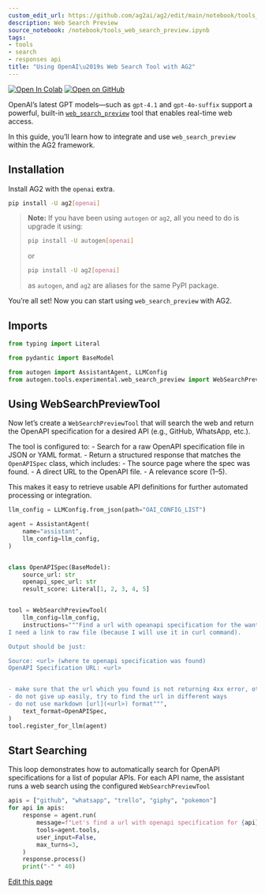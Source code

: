 ```yaml
---
custom_edit_url: https://github.com/ag2ai/ag2/edit/main/notebook/tools_web_search_preview.ipynb
description: Web Search Preview
source_notebook: /notebook/tools_web_search_preview.ipynb
tags:
- tools
- search
- responses api
title: "Using OpenAI\u2019s Web Search Tool with AG2"
---
```


<a href="https://colab.research.google.com/github/ag2ai/ag2/blob/main/notebook/tools_web_search_preview.ipynb" class="colab-badge" target="_blank"><img noZoom src="https://colab.research.google.com/assets/colab-badge.svg" alt="Open In Colab" /></a>
<a href="https://github.com/ag2ai/ag2/blob/main/notebook/tools_web_search_preview.ipynb" class="github-badge" target="_blank"><img noZoom src="https://img.shields.io/badge/Open%20on%20GitHub-grey?logo=github" alt="Open on GitHub" /></a>




OpenAI’s latest GPT models—such as `gpt-4.1` and `gpt-4o-suffix` support
a powerful, built-in
[`web_search_preview`](https://platform.openai.com/docs/guides/tools-web-search?api-mode=responses)
tool that enables real-time web access.

In this guide, you’ll learn how to integrate and use
`web_search_preview` within the AG2 framework.

## Installation

Install AG2 with the `openai` extra.


```bash
pip install -U ag2[openai]
```

> **Note:** If you have been using `autogen` or `ag2`, all you need to
> do is upgrade it using:
>
>
> ```bash
> pip install -U autogen[openai]
> ```
>
> or
>
>
> ```bash
> pip install -U ag2[openai]
> ```
>
> as `autogen`, and `ag2` are aliases for the same PyPI package.

You’re all set! Now you can start using `web_search_preview` with AG2.

## Imports


```python
from typing import Literal

from pydantic import BaseModel

from autogen import AssistantAgent, LLMConfig
from autogen.tools.experimental.web_search_preview import WebSearchPreviewTool
```

## Using WebSearchPreviewTool

Now let’s create a `WebSearchPreviewTool` that will search the web and
return the OpenAPI specification for a desired API (e.g., GitHub,
WhatsApp, etc.).

The tool is configured to: - Search for a raw OpenAPI specification file
in JSON or YAML format. - Return a structured response that matches the
`OpenAPISpec` class, which includes: - The source page where the spec
was found. - A direct URL to the OpenAPI file. - A relevance score
(1–5).

This makes it easy to retrieve usable API definitions for further
automated processing or integration.


```python
llm_config = LLMConfig.from_json(path="OAI_CONFIG_LIST")

agent = AssistantAgent(
    name="assistant",
    llm_config=llm_config,
)


class OpenAPISpec(BaseModel):
    source_url: str
    openapi_spec_url: str
    result_score: Literal[1, 2, 3, 4, 5]


tool = WebSearchPreviewTool(
    llm_config=llm_config,
    instructions="""Find a url with opeanapi specification for the wanted api. The specification must be in JSON or YAML format.
I need a link to raw file (because I will use it in curl command).

Output should be just:

Source: <url> (where te openapi specification was found)
OpenAPI Specification URL: <url>


- make sure that the url which you found is not returning 4xx error, otherwise you will be penalized!
- do not give up easily, try to find the url in different ways
- do not use markdown [url](<url>) format""",
    text_format=OpenAPISpec,
)
tool.register_for_llm(agent)
```

## Start Searching

This loop demonstrates how to automatically search for OpenAPI
specifications for a list of popular APIs. For each API name, the
assistant runs a web search using the configured `WebSearchPreviewTool`


```python
apis = ["github", "whatsapp", "trello", "giphy", "pokemon"]
for api in apis:
    response = agent.run(
        message=f"Let's find a url with openapi specification for {api}.",
        tools=agent.tools,
        user_input=False,
        max_turns=3,
    )
    response.process()
    print("-" * 40)
```

<div className="edit-url-container">
    <a className="edit-url" href="https://github.com/ag2ai/ag2/edit/main/notebook/tools_web_search_preview.ipynb" target='_blank'><Icon icon="pen" iconType="solid" size="13px"/> Edit this page</a>
</div>
